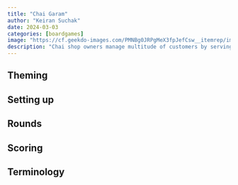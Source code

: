```yaml
---
title: "Chai Garam"
author: "Keiran Suchak"
date: 2024-03-03
categories: [boardgames]
image: "https://cf.geekdo-images.com/PMNBg0JRPgMeX3fpJefCsw__itemrep/img/rBJccVg6h4M953BJWMETMqhwU3s=/fit-in/246x300/filters:strip_icc()/pic6362643.jpg"
description: "Chai shop owners manage multitude of customers by serving chai."
---
```


## Theming

## Setting up

## Rounds

## Scoring

## Terminology


